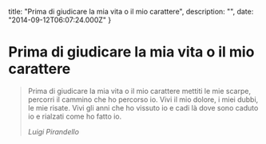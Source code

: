 


  title: "Prima di giudicare la mia vita o il mio carattere",
  description: "",
  date: "2014-09-12T06:07:24.000Z"
}


# Prima di giudicare la mia vita o il mio carattere


<blockquote>
  <p>Prima di giudicare la mia vita o il mio carattere mettiti le mie scarpe, percorri il cammino che ho percorso io. Vivi il mio dolore, i miei dubbi, le mie risate. Vivi gli anni che ho vissuto io e cadi là dove sono caduto io e rialzati come ho fatto io.</p>
  <em><em>Luigi Pirandello</em></em>
</blockquote>
    
  